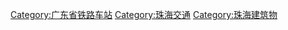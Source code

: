 [[Category:广东省铁路车站|Category:广东省铁路车站]]
[[Category:珠海交通|Category:珠海交通]]
[[Category:珠海建筑物|Category:珠海建筑物]]